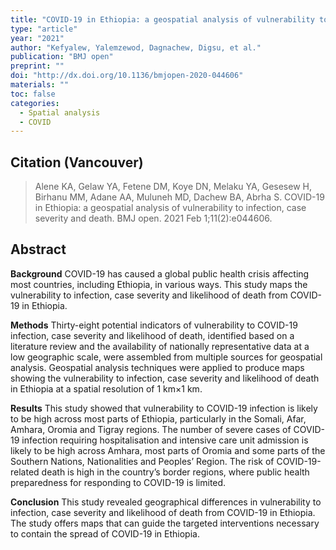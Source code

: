 ```yaml
---
title: "COVID-19 in Ethiopia: a geospatial analysis of vulnerability to infection, case severity and death"
type: "article"
year: "2021"
author: "Kefyalew, Yalemzewod, Dagnachew, Digsu, et al."
publication: "BMJ open"
preprint: ""
doi: "http://dx.doi.org/10.1136/bmjopen-2020-044606"
materials: ""
toc: false
categories:
  - Spatial analysis
  - COVID
---
```


## Citation (Vancouver)

> Alene KA, Gelaw YA, Fetene DM, Koye DN, Melaku YA, Gesesew H, Birhanu MM, Adane AA, Muluneh MD, Dachew BA, Abrha S. COVID-19 in Ethiopia: a geospatial analysis of vulnerability to infection, case severity and death. BMJ open. 2021 Feb 1;11(2):e044606.

## Abstract

**Background** COVID-19 has caused a global public health crisis affecting most countries, including Ethiopia, in various ways. This study maps the vulnerability to infection, case severity and likelihood of death from COVID-19 in Ethiopia.

**Methods** Thirty-eight potential indicators of vulnerability to COVID-19 infection, case severity and likelihood of death, identified based on a literature review and the availability of nationally representative data at a low geographic scale, were assembled from multiple sources for geospatial analysis. Geospatial analysis techniques were applied to produce maps showing the vulnerability to infection, case severity and likelihood of death in Ethiopia at a spatial resolution of 1 km×1 km.

**Results** This study showed that vulnerability to COVID-19 infection is likely to be high across most parts of Ethiopia, particularly in the Somali, Afar, Amhara, Oromia and Tigray regions. The number of severe cases of COVID-19 infection requiring hospitalisation and intensive care unit admission is likely to be high across Amhara, most parts of Oromia and some parts of the Southern Nations, Nationalities and Peoples' Region. The risk of COVID-19-related death is high in the country's border regions, where public health preparedness for responding to COVID-19 is limited.

**Conclusion** This study revealed geographical differences in vulnerability to infection, case severity and likelihood of death from COVID-19 in Ethiopia. The study offers maps that can guide the targeted interventions necessary to contain the spread of COVID-19 in Ethiopia.
